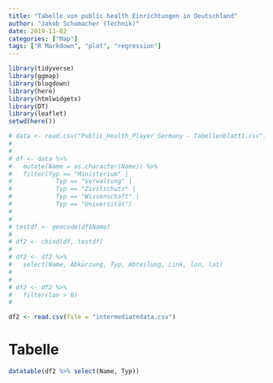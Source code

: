 ```yaml
---
title: "Tabelle von public health Einrichtungen in Deutschland"
author: "Jakob Schumacher (Technik)"
date: 2019-11-02
categories: ["Map"]
tags: ["R Markdown", "plot", "regression"]
---
```


```r

library(tidyverse)
library(ggmap)
library(blogdown)
library(here)
library(htmlwidgets)
library(DT)
library(leaflet)
setwd(here())

# data <- read.csv("Public_Health_Player_Germany - Tabellenblatt1.csv")
# 
# 
# df <- data %>% 
#   mutate(Name = as.character(Name)) %>% 
#   filter(Typ == "Ministerium" |
#            Typ == "Verwaltung" |
#            Typ == "Zivilschutz" |
#            Typ == "Wissenschaft" |
#            Typ == "Universität") 
# 
# 
# testdf <- geocode(df$Name)
# 
# df2 <- cbind(df, testdf)
# 
# df2 <- df2 %>% 
#   select(Name, Abkürzung, Typ, Abteilung, Link, lon, lat) 
#   
#   
# df2 <- df2 %>% 
#   filter(lon > 0)
# 

df2 <- read.csv(file = "intermediatedata.csv")
```

# Tabelle 

```r
datatable(df2 %>% select(Name, Typ))
```
